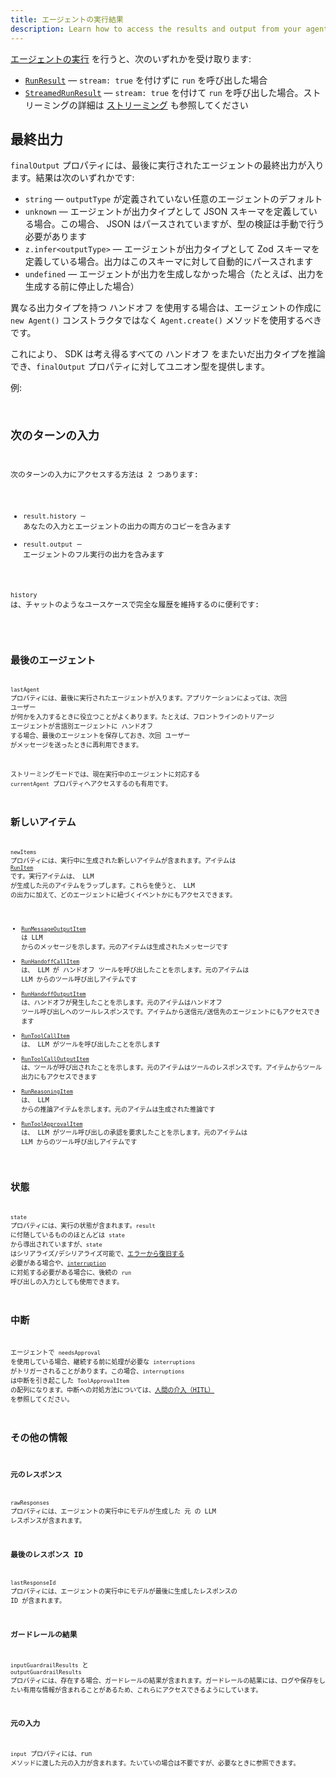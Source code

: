 ```yaml
---
title: エージェントの実行結果
description: Learn how to access the results and output from your agent run
---
```



[エージェントの実行](/openai-agents-js/ja/guides/running-agents) を行うと、次のいずれかを受け取ります:

- [`RunResult`](/openai-agents-js/openai/agents/classes/runresult) — `stream: true` を付けずに `run` を呼び出した場合
- [`StreamedRunResult`](/openai-agents-js/openai/agents/classes/streamedrunresult) — `stream: true` を付けて `run` を呼び出した場合。ストリーミングの詳細は [ストリーミング](/openai-agents-js/ja/guides/streaming) も参照してください

## 最終出力

`finalOutput` プロパティには、最後に実行されたエージェントの最終出力が入ります。結果は次のいずれかです:

- `string` — `outputType` が定義されていない任意のエージェントのデフォルト
- `unknown` — エージェントが出力タイプとして JSON スキーマを定義している場合。この場合、 JSON はパースされていますが、型の検証は手動で行う必要があります
- `z.infer<outputType>` — エージェントが出力タイプとして Zod スキーマを定義している場合。出力はこのスキーマに対して自動的にパースされます
- `undefined` — エージェントが出力を生成しなかった場合（たとえば、出力を生成する前に停止した場合）

異なる出力タイプを持つ ハンドオフ を使用する場合は、エージェントの作成に `new Agent()` コンストラクタではなく `Agent.create()` メソッドを使用するべきです。

これにより、 SDK は考え得るすべての ハンドオフ をまたいだ出力タイプを推論でき、`finalOutput` プロパティに対してユニオン型を提供します。

例:

<Code
  lang="typescript"
  code={handoffFinalOutputTypes}
  title="ハンドオフの最終出力の型"
/>

## 次のターンの入力

次のターンの入力にアクセスする方法は 2 つあります:

- `result.history` — あなたの入力とエージェントの出力の両方のコピーを含みます
- `result.output` — エージェントのフル実行の出力を含みます

`history` は、チャットのようなユースケースで完全な履歴を維持するのに便利です:

<Code lang="typescript" code={historyLoop} title="履歴ループ" />

## 最後のエージェント

`lastAgent` プロパティには、最後に実行されたエージェントが入ります。アプリケーションによっては、次回 ユーザー が何かを入力するときに役立つことがよくあります。たとえば、フロントラインのトリアージ エージェントが言語別エージェントに ハンドオフ する場合、最後のエージェントを保存しておき、次回 ユーザー がメッセージを送ったときに再利用できます。

ストリーミングモードでは、現在実行中のエージェントに対応する `currentAgent` プロパティへアクセスするのも有用です。

## 新しいアイテム

`newItems` プロパティには、実行中に生成された新しいアイテムが含まれます。アイテムは [`RunItem`](/openai-agents-js/openai/agents/type-aliases/runitem) です。実行アイテムは、 LLM が生成した元のアイテムをラップします。これらを使うと、 LLM の出力に加えて、どのエージェントに紐づくイベントかにもアクセスできます。

- [`RunMessageOutputItem`](/openai-agents-js/openai/agents/classes/runmessageoutputitem) は LLM からのメッセージを示します。元のアイテムは生成されたメッセージです
- [`RunHandoffCallItem`](/openai-agents-js/openai/agents/classes/runhandoffcallitem) は、 LLM が ハンドオフ ツールを呼び出したことを示します。元のアイテムは LLM からのツール呼び出しアイテムです
- [`RunHandoffOutputItem`](/openai-agents-js/openai/agents/classes/runhandoffoutputitem) は、ハンドオフが発生したことを示します。元のアイテムはハンドオフ ツール呼び出しへのツールレスポンスです。アイテムから送信元/送信先のエージェントにもアクセスできます
- [`RunToolCallItem`](/openai-agents-js/openai/agents/classes/runtoolcallitem) は、 LLM がツールを呼び出したことを示します
- [`RunToolCallOutputItem`](/openai-agents-js/openai/agents/classes/runtoolcalloutputitem) は、ツールが呼び出されたことを示します。元のアイテムはツールのレスポンスです。アイテムからツール出力にもアクセスできます
- [`RunReasoningItem`](/openai-agents-js/openai/agents/classes/runreasoningitem) は、 LLM からの推論アイテムを示します。元のアイテムは生成された推論です
- [`RunToolApprovalItem`](/openai-agents-js/openai/agents/classes/runtoolapprovalitem) は、 LLM がツール呼び出しの承認を要求したことを示します。元のアイテムは LLM からのツール呼び出しアイテムです

## 状態

`state` プロパティには、実行の状態が含まれます。`result` に付随しているもののほとんどは `state` から導出されていますが、`state` はシリアライズ/デシリアライズ可能で、[エラーから復旧する](/openai-agents-js/ja/guides/running-agents#exceptions) 必要がある場合や、[`interruption`](#interruptions) に対処する必要がある場合に、後続の `run` 呼び出しの入力としても使用できます。

## 中断

エージェントで `needsApproval` を使用している場合、継続する前に処理が必要な `interruptions` がトリガーされることがあります。この場合、`interruptions` は中断を引き起こした `ToolApprovalItem` の配列になります。中断への対処方法については、[人間の介入（HITL）](/openai-agents-js/ja/guides/human-in-the-loop) を参照してください。

## その他の情報

### 元のレスポンス

`rawResponses` プロパティには、エージェントの実行中にモデルが生成した 元 の LLM レスポンスが含まれます。

### 最後のレスポンス ID

`lastResponseId` プロパティには、エージェントの実行中にモデルが最後に生成したレスポンスの ID が含まれます。

### ガードレールの結果

`inputGuardrailResults` と `outputGuardrailResults` プロパティには、存在する場合、ガードレールの結果が含まれます。ガードレールの結果には、ログや保存をしたい有用な情報が含まれることがあるため、これらにアクセスできるようにしています。

### 元の入力

`input` プロパティには、run メソッドに渡した元の入力が含まれます。たいていの場合は不要ですが、必要なときに参照できます。
